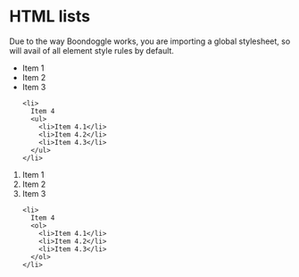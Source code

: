 <Meta title="HTML Elements/HTML lists" />

# HTML lists

Due to the way Boondoggle works, you are importing a global stylesheet, so will avail of all element
style rules by default.

<Canvas>
  <ul>
    <li>Item 1</li>
    <li>Item 2</li>
    <li>Item 3</li>

    <li>
      Item 4
      <ul>
        <li>Item 4.1</li>
        <li>Item 4.2</li>
        <li>Item 4.3</li>
      </ul>
    </li>

  </ul>
</Canvas>
<Canvas>
  <ol>
    <li>Item 1</li>
    <li>Item 2</li>
    <li>Item 3</li>

    <li>
      Item 4
      <ol>
        <li>Item 4.1</li>
        <li>Item 4.2</li>
        <li>Item 4.3</li>
      </ol>
    </li>

  </ol>
</Canvas>

